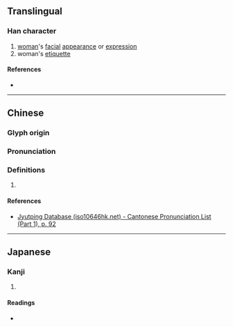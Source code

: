 {{character info/new}}
==Translingual==

===Han character===
{{Han char|rn=38|rad=女|as=05|sn=8|four=43400|canj=VPH|ids=⿰女必}}

# [[woman]]'s [[facial]] [[appearance]] or [[expression]]
# woman's [[etiquette]]

====References====
* {{Han ref|kx=0257.330|dkj=06141|dj=0523.010|hdz=21040.110|uh=59BC|ud=22972|bh=CC4C|bd=52300}}

----

==Chinese==
{{zh-forms}}

===Glyph origin===
{{Han etym}}

===Pronunciation===
{{zh-pron
|m=bì
|c=bat6
|mn=
|mc=y
|oc=y
|cat=
}}

===Definitions===
{{zh-hanzi}}

# {{rfdef|zh}}

====References====
* [http://www.iso10646hk.net/jp/document/download.jsp Jyutping Database (iso10646hk.net) - Cantonese Pronunciation List (Part 1), p. 92]

----

==Japanese==

===Kanji===
{{ja-kanji|grade=|rs=女05}}

# {{defn|lang=ja|sort=女05}}

====Readings====
* {{ja-readings|on=[[ひ]] (hi), [[び]] (bi), [[ひつ]] (hitsu), [[びち]] (bichi)|kun=}}